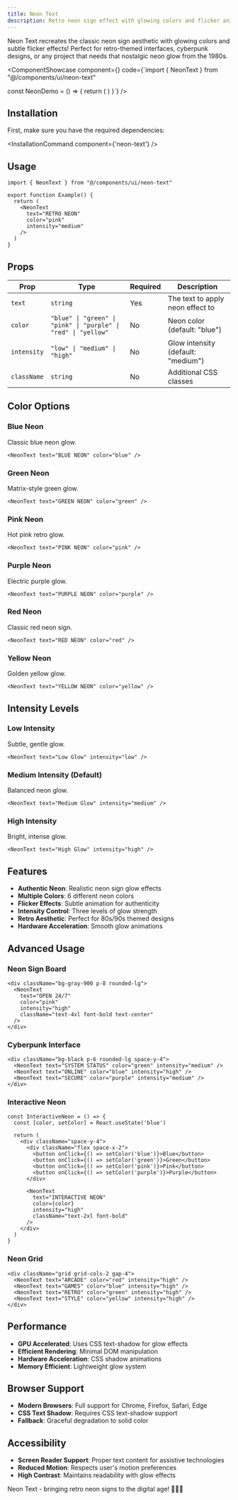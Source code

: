 ```yaml
---
title: Neon Text
description: Retro neon sign effect with glowing colors and flicker animation.
---
```



Neon Text recreates the classic neon sign aesthetic with glowing colors and subtle flicker effects! Perfect for retro-themed interfaces, cyberpunk designs, or any project that needs that nostalgic neon glow from the 1980s.

<ComponentShowcase component={<NeonTextShowcase />} code={`import { NeonText } from "@/components/ui/neon-text"

const NeonDemo = () => {
  return (
    <NeonText
      text="NEON GLOW"
      color="blue"
      intensity="high"
    />
  )
}`} />

## Installation

First, make sure you have the required dependencies:

<InstallationCommand component={'neon-text'} />

## Usage

```tsx
import { NeonText } from "@/components/ui/neon-text"

export function Example() {
  return (
    <NeonText
      text="RETRO NEON"
      color="pink"
      intensity="medium"
    />
  )
}
```

## Props

| Prop | Type | Required | Description |
|------|------|----------|-------------|
| `text` | `string` | Yes | The text to apply neon effect to |
| `color` | `"blue" \| "green" \| "pink" \| "purple" \| "red" \| "yellow"` | No | Neon color (default: "blue") |
| `intensity` | `"low" \| "medium" \| "high"` | No | Glow intensity (default: "medium") |
| `className` | `string` | No | Additional CSS classes |

## Color Options

### Blue Neon
Classic blue neon glow.

```tsx
<NeonText text="BLUE NEON" color="blue" />
```

### Green Neon
Matrix-style green glow.

```tsx
<NeonText text="GREEN NEON" color="green" />
```

### Pink Neon
Hot pink retro glow.

```tsx
<NeonText text="PINK NEON" color="pink" />
```

### Purple Neon
Electric purple glow.

```tsx
<NeonText text="PURPLE NEON" color="purple" />
```

### Red Neon
Classic red neon sign.

```tsx
<NeonText text="RED NEON" color="red" />
```

### Yellow Neon
Golden yellow glow.

```tsx
<NeonText text="YELLOW NEON" color="yellow" />
```

## Intensity Levels

### Low Intensity
Subtle, gentle glow.

```tsx
<NeonText text="Low Glow" intensity="low" />
```

### Medium Intensity (Default)
Balanced neon glow.

```tsx
<NeonText text="Medium Glow" intensity="medium" />
```

### High Intensity
Bright, intense glow.

```tsx
<NeonText text="High Glow" intensity="high" />
```

## Features

- **Authentic Neon**: Realistic neon sign glow effects
- **Multiple Colors**: 6 different neon colors
- **Flicker Effects**: Subtle animation for authenticity
- **Intensity Control**: Three levels of glow strength
- **Retro Aesthetic**: Perfect for 80s/90s themed designs
- **Hardware Acceleration**: Smooth glow animations

## Advanced Usage

### Neon Sign Board

```tsx
<div className="bg-gray-900 p-8 rounded-lg">
  <NeonText
    text="OPEN 24/7"
    color="pink"
    intensity="high"
    className="text-4xl font-bold text-center"
  />
</div>
```

### Cyberpunk Interface

```tsx
<div className="bg-black p-6 rounded-lg space-y-4">
  <NeonText text="SYSTEM STATUS" color="green" intensity="medium" />
  <NeonText text="ONLINE" color="blue" intensity="high" />
  <NeonText text="SECURE" color="purple" intensity="medium" />
</div>
```

### Interactive Neon

```tsx
const InteractiveNeon = () => {
  const [color, setColor] = React.useState('blue')

  return (
    <div className="space-y-4">
      <div className="flex space-x-2">
        <button onClick={() => setColor('blue')}>Blue</button>
        <button onClick={() => setColor('green')}>Green</button>
        <button onClick={() => setColor('pink')}>Pink</button>
        <button onClick={() => setColor('purple')}>Purple</button>
      </div>

      <NeonText
        text="INTERACTIVE NEON"
        color={color}
        intensity="high"
        className="text-2xl font-bold"
      />
    </div>
  )
}
```

### Neon Grid

```tsx
<div className="grid grid-cols-2 gap-4">
  <NeonText text="ARCADE" color="red" intensity="high" />
  <NeonText text="GAMES" color="blue" intensity="high" />
  <NeonText text="RETRO" color="green" intensity="high" />
  <NeonText text="STYLE" color="yellow" intensity="high" />
</div>
```

## Performance

- **GPU Accelerated**: Uses CSS text-shadow for glow effects
- **Efficient Rendering**: Minimal DOM manipulation
- **Hardware Acceleration**: CSS shadow animations
- **Memory Efficient**: Lightweight glow system

## Browser Support

- **Modern Browsers**: Full support for Chrome, Firefox, Safari, Edge
- **CSS Text Shadow**: Requires CSS text-shadow support
- **Fallback**: Graceful degradation to solid color

## Accessibility

- **Screen Reader Support**: Proper text content for assistive technologies
- **Reduced Motion**: Respects user's motion preferences
- **High Contrast**: Maintains readability with glow effects

Neon Text - bringing retro neon signs to the digital age! 🔴💙💜